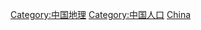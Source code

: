 {{Commonscat|Populated places in China}}

[[Category:中国地理|Category:中国地理]]
[[Category:中国人口|Category:中国人口]]
[[Category:亞洲各國聚居地|China]]